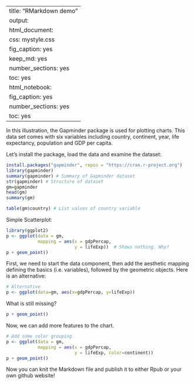 
---
title: "RMarkdown demo"
output: 
  html_document: 
    css: mystyle.css
    fig_caption: yes
    keep_md: yes
    number_sections: yes
    toc: yes
  html_notebook: 
    fig_caption: yes
    number_sections: yes
    toc: yes
---

In this illustration, the Gapminder package is used for plotting charts.  This data set comes with six variables including country, continent, year, life expectancy, population and GDP per capita. 

Let's install the package, load the data and examine the dataset:
```r
install.packages("gapminder", repos = "https://cran.r-project.org")
library(gapminder)
summary(gapminder) # Summary of Gapminder dataset
str(gapminder) # Structure of dataset
gm=gapminder
head(gm)
summary(gm)
```
```r
table(gm$country) # List values of country variable 
```


Simple Scatterplot:

```r
library(ggplot2)
p <- ggplot(data = gm,
            mapping = aes(x = gdpPercap,
                          y = lifeExp))  # Shows nothing. Why?
p + geom_point()
```

First, we need to start the data component, then add the aesthetic mapping defining the basics (i.e. variables), followed by the geometric objects.  Here is an alternative: 

```r
# Alternative
p <- ggplot(data=gm, aes(x=gdpPercap, y=lifeExp))
```

What is still missing?

```r
p + geom_point()
```

Now, we can add more features to the chart.

```r
# Add some color grouping
p <- ggplot(data = gm,
            mapping = aes(x = gdpPercap,
                          y = lifeExp, color=continent))
p + geom_point()
```
Now you can knit the Markdown file and publish it to either Rpub or your own github website!
